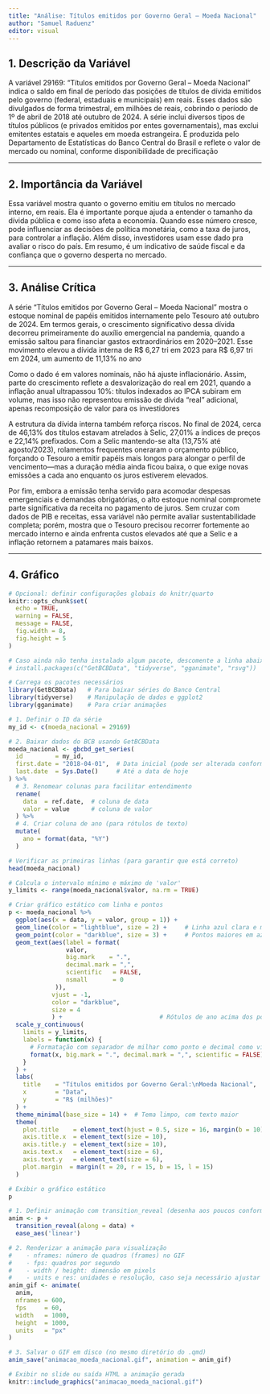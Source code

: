 ---
title: "Análise: Títulos emitidos por Governo Geral – Moeda Nacional"
author: "Samuel Raduenz"
editor: visual
---

## **1. Descrição da Variável**

A variável 29169: “Títulos emitidos por Governo Geral – Moeda Nacional” indica o saldo em final de período das posições de títulos de dívida emitidos pelo governo (federal, estaduais e municipais) em reais. Esses dados são divulgados de forma trimestral, em milhões de reais, cobrindo o período de 1º de abril de 2018 até outubro de 2024. A série inclui diversos tipos de títulos públicos (e privados emitidos por entes governamentais), mas exclui emitentes estatais e aqueles em moeda estrangeira. É produzida pelo Departamento de Estatísticas do Banco Central do Brasil e reflete o valor de mercado ou nominal, conforme disponibilidade de precificação

-----------------------------------------------------------------------

## **2. Importância da Variável**

  Essa variável mostra quanto o governo emitiu em títulos no mercado interno, em reais. Ela é importante porque ajuda a entender o tamanho da dívida pública e como isso afeta a economia. Quando esse número cresce, pode influenciar as decisões de política monetária, como a taxa de juros, para controlar a inflação. Além disso, investidores usam esse dado pra avaliar o risco do país. Em resumo, é um indicativo de saúde fiscal e da confiança que o governo desperta no mercado.

------------------------------------------------------------------------

## **3. Análise Crítica**

A série “Títulos emitidos por Governo Geral – Moeda Nacional” mostra o estoque nominal de papéis emitidos internamente pelo Tesouro até outubro de 2024. Em termos gerais, o crescimento significativo dessa dívida decorreu primeiramente do auxílio emergencial na pandemia, quando a emissão saltou para financiar gastos extraordinários em 2020–2021. Esse movimento elevou a dívida interna de R$ 6,27 tri em 2023 para R$ 6,97 tri em 2024, um aumento de 11,13% no ano 

Como o dado é em valores nominais, não há ajuste inflacionário. Assim, parte do crescimento reflete a desvalorização do real em 2021, quando a inflação anual ultrapassou 10%: títulos indexados ao IPCA subiram em volume, mas isso não representou emissão de dívida “real” adicional, apenas recomposição de valor para os investidores 

A estrutura da dívida interna também reforça riscos. No final de 2024, cerca de 46,13% dos títulos estavam atrelados à Selic, 27,01% a índices de preços e 22,14% prefixados. Com a Selic mantendo-se alta (13,75% até agosto/2023), rolamentos frequentes oneraram o orçamento público, forçando o Tesouro a emitir papéis mais longos para alongar o perfil de vencimento—mas a duração média ainda ficou baixa, o que exige novas emissões a cada ano enquanto os juros estiverem elevados.

Por fim, embora a emissão tenha servido para acomodar despesas emergenciais e demandas obrigatórias, o alto estoque nominal compromete parte significativa da receita no pagamento de juros. Sem cruzar com dados de PIB e receitas, essa variável não permite avaliar sustentabilidade completa; porém, mostra que o Tesouro precisou recorrer fortemente ao mercado interno e ainda enfrenta custos elevados até que a Selic e a inflação retornem a patamares mais baixos.

------------------------------------------------------------------------

## **4. Gráfico**

```{r setup, include=FALSE, echo=FALSE}
# Opcional: definir configurações globais do knitr/quarto
knitr::opts_chunk$set(
  echo = TRUE,
  warning = FALSE,
  message = FALSE,
  fig.width = 8,
  fig.height = 5
)
```


```{r pacotes, echo=FALSE}
# Caso ainda não tenha instalado algum pacote, descomente a linha abaixo:
# install.packages(c("GetBCBData", "tidyverse", "gganimate", "rsvg"))

# Carrega os pacotes necessários
library(GetBCBData)   # Para baixar séries do Banco Central
library(tidyverse)    # Manipulação de dados e ggplot2
library(gganimate)    # Para criar animações
```


```{r obter_dados, echo=FALSE, include=FALSE}
# 1. Definir o ID da série
my_id <- c(moeda_nacional = 29169)

# 2. Baixar dados do BCB usando GetBCBData
moeda_nacional <- gbcbd_get_series(
  id         = my_id,
  first.date = "2018-04-01",  # Data inicial (pode ser alterada conforme necessidade)
  last.date  = Sys.Date()     # Até a data de hoje
) %>%
  # 3. Renomear colunas para facilitar entendimento
  rename(
    data  = ref.date,  # coluna de data
    valor = value      # coluna de valor
  ) %>%
  # 4. Criar coluna de ano (para rótulos de texto)
  mutate(
    ano = format(data, "%Y")
  )

# Verificar as primeiras linhas (para garantir que está correto)
head(moeda_nacional)
```


```{r limites_y, echo=FALSE, include=FALSE}
# Calcula o intervalo mínimo e máximo de 'valor'
y_limits <- range(moeda_nacional$valor, na.rm = TRUE)
```


```{r grafico_estatico, echo=FALSE, include=FALSE}
# Criar gráfico estático com linha e pontos
p <- moeda_nacional %>%
  ggplot(aes(x = data, y = valor, group = 1)) +
  geom_line(color = "lightblue", size = 2) +     # Linha azul clara e mais grossa
  geom_point(color = "darkblue", size = 3) +     # Pontos maiores em azul escuro
  geom_text(aes(label = format(
                valor, 
                big.mark    = ".", 
                decimal.mark = ",", 
                scientific   = FALSE, 
                nsmall       = 0
             )), 
            vjust = -1, 
            color = "darkblue", 
            size = 4
            ) +                           # Rótulos de ano acima dos pontos
  scale_y_continuous(
    limits = y_limits,
    labels = function(x) {
      # Formatação com separador de milhar como ponto e decimal como vírgula
      format(x, big.mark = ".", decimal.mark = ",", scientific = FALSE)
    }
  ) +
  labs(
    title    = "Títulos emitidos por Governo Geral:\nMoeda Nacional",
    x        = "Data",
    y        = "R$ (milhões)"
  ) +
  theme_minimal(base_size = 14) +  # Tema limpo, com texto maior
  theme(
    plot.title    = element_text(hjust = 0.5, size = 16, margin(b = 10)),
    axis.title.x  = element_text(size = 10),
    axis.title.y  = element_text(size = 10),
    axis.text.x   = element_text(size = 6),
    axis.text.y   = element_text(size = 6), 
    plot.margin  = margin(t = 20, r = 15, b = 15, l = 15)
  )

# Exibir o gráfico estático
p
```


```{r animacao, eval=TRUE, echo=FALSE, include=FALSE}
# 1. Definir animação com transition_reveal (desenha aos poucos conforme a data avança)
anim <- p +
  transition_reveal(along = data) +
  ease_aes('linear')

# 2. Renderizar a animação para visualização
#    - nframes: número de quadros (frames) no GIF
#    - fps: quadros por segundo
#    - width / height: dimensão em pixels
#    - units e res: unidades e resolução, caso seja necessário ajustar
anim_gif <- animate(
  anim,
  nframes = 600,
  fps     = 60,
  width   = 1000,
  height  = 1000,
  units   = "px"
)

# 3. Salvar o GIF em disco (no mesmo diretório do .qmd)
anim_save("animacao_moeda_nacional.gif", animation = anim_gif)
```


```{r mostrar_gif, echo=FALSE}
# Exibir no slide ou saída HTML a animação gerada
knitr::include_graphics("animacao_moeda_nacional.gif")
```

